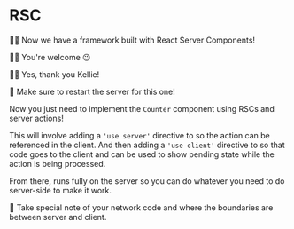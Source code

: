 # RSC

👨‍💼 Now we have a framework built with React Server Components!

🧝‍♂️ <PrevDiffLink>You're welcome</PrevDiffLink> 😉

👨‍💼 Yes, thank you Kellie!

<callout-warning>
	🦉 Make sure to restart the server for this one!
</callout-warning>

Now you just need to implement the `Counter` component using RSCs and server
actions!

This will involve adding a `'use server'` directive
to <InlineFile file="./ui/counter.js" /> so the action can be referenced in the
client. And then adding a `'use client'` directive
to <InlineFile file="./ui/pending-form.js" /> so that code goes to the client
and can be used to show pending state while the action is being processed.

From there, <InlineFile file="./ui/counter.js" /> runs fully on the server so
you can do whatever you need to do server-side to make it work.

🦉 Take special note of your network code and where the boundaries are between
server and client.
